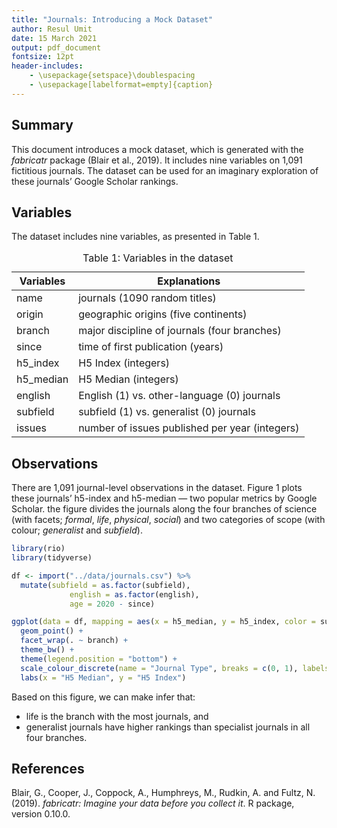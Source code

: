 ```yaml
---
title: "Journals: Introducing a Mock Dataset"
author: Resul Umit
date: 15 March 2021
output: pdf_document
fontsize: 12pt
header-includes:
    - \usepackage{setspace}\doublespacing
    - \usepackage[labelformat=empty]{caption}
---
```


## Summary

This document introduces a mock dataset, which is generated with the *fabricatr* package (Blair et al., 2019). It includes nine variables on 1,091 fictitious journals. The dataset can be used for an imaginary exploration of these journals' Google Scholar rankings.

## Variables

The dataset includes nine variables, as presented in Table 1.

\singlespacing

: Table 1: Variables in the dataset

| Variables | Explanations                                   |
|-----------|------------------------------------------------|
| name      | journals (1090 random titles)                  |
| origin    | geographic origins (five continents)           |
| branch    | major discipline of journals (four branches)   |
| since     | time of first publication (years)              |
| h5_index  | H5 Index (integers)                            |
| h5_median | H5 Median (integers)                           |
| english   | English (1) vs. other-language (0) journals    |
| subfield  | subfield (1) vs. generalist (0) journals       |
| issues    | number of issues published per year (integers) |

\doublespacing

## Observations

There are 1,091 journal-level observations in the dataset. Figure 1 plots these journals' h5-index and h5-median --- two popular metrics by Google Scholar. the figure divides the journals along the four branches of science (with facets; *formal*, *life*, *physical*, *social*) and two categories of scope (with colour; *generalist* and *subfield*).


```r

library(rio)
library(tidyverse)

df <- import("../data/journals.csv") %>% 
  mutate(subfield = as.factor(subfield), 
             english = as.factor(english),
             age = 2020 - since)

ggplot(data = df, mapping = aes(x = h5_median, y = h5_index, color = subfield)) +
  geom_point() +
  facet_wrap(. ~ branch) + 
  theme_bw() +
  theme(legend.position = "bottom") +
  scale_colour_discrete(name = "Journal Type", breaks = c(0, 1), labels = c("Generalist", "Subfield")) +
  labs(x = "H5 Median", y = "H5 Index")

```

Based on this figure, we can make infer that:

- life is the branch with the most journals, and 
- generalist journals have higher rankings than specialist journals in all four branches.

## References

Blair, G., Cooper, J., Coppock, A., Humphreys, M., Rudkin, A. and Fultz, N. (2019). *fabricatr: Imagine your data before you collect it*. R package, version 0.10.0.